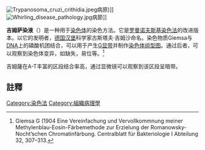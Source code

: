 [[Image:Trypanosoma_cruzi_crithidia.jpeg|thumb]]病原)]]
[[Image:Whirling_disease_pathology.jpg|thumb]]病節]]

'''吉姆萨染液'''（{{lang-en|Giemsa stain}}）是一种用于[[染色体|染色体]]的染色方法。它是[[罗曼诺夫斯基染色法|罗曼诺夫斯基染色法]]的改进版本。以它的发明者，[[德国|德国]][[汉堡|汉堡]]科学家古斯塔夫·吉姆沙命名。染色物质Giemsa与[[DNA|DNA]]上的磷酸机团结合，可以用于产生[[G显带|G显带]]并制作[[染色体组型图|染色体组型图]]。通过后者，可以观察到染色体变异，如缺失，易位等。<ref>Giemsa G (1904 Eine Vereinfachung und Vervollkommnung meiner Methylenblau-Eosin-Färbemethode zur Erzielung der Romanowsky-Nocht’schen Chromatinfärbung. Centralblatt für Bakteriologie I Abteilung 32, 307–313.</ref>

吉姆薩在A-T丰富的区段结合率高，通过显微镜可以观察到该区段呈暗带。

==註釋==
{{reflist}}

{{生物染色劑}}

[[Category:染色法|Category:染色法]]
[[Category:組織病理學|Category:組織病理學]]